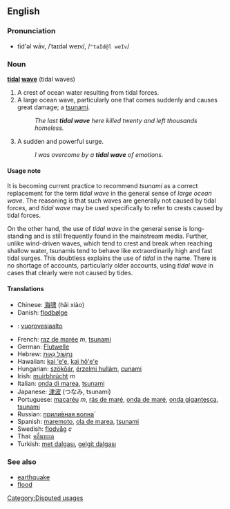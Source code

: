 {{quot|Tidal_wave}}

==English==

===Pronunciation===
*tīd'əl wāv, /ˈtaɪdəl weɪv/, /<tt>"taId@l weIv</tt>/

===Noun===
'''[[tidal]] [[wave]]''' (tidal waves)

# A crest of ocean water resulting from tidal forces.
# A large ocean wave, particularly one that comes suddenly and causes great damage; a [[tsunami]]. <!-- Don't need to redefine tsunami here -->
#: ''The last '''tidal wave''' here killed twenty and left thousands homeless.''
# A sudden and powerful surge.
#: ''I was overcome by a '''tidal wave''' of emotions.''

====Usage note====
It is becoming current practice to recommend ''tsunami'' as a correct replacement for the term ''tidal wave'' in the general sense of ''large ocean wave''.  The reasoning is that such waves are generally not caused by tidal forces, and ''tidal wave'' may be used specifically to refer to crests caused by tidal forces.

On the other hand, the use of ''tidal wave'' in the general sense is long-standing and is still frequently found in the mainstream media.  Further, unlike wind-driven waves, which tend to crest and break when reaching shallow water, tsunamis tend to behave like extraordinarily high and fast tidal surges.  This doubtless explains the use of ''tidal'' in the name.  There is no shortage of accounts, particularly older accounts, using ''tidal wave'' in cases that clearly were not caused by tides.

====Translations====
*Chinese: [[海啸]] (hǎi xiào)
*Danish: [[flodbølge]]
*{{fi}}: [[vuorovesiaalto]]
*French: [[raz de marée]] ''m'', [[tsunami]]
*German: [[Flutwelle]]
*Hebrew: [[נחשול גאות|נַחְשׁוֹל גֵאוּת]]
*Hawaiian: [[kai ʻeʻe]], [[kai hōʻeʻe]]
*Hungarian: [[szökőár]], [[érzelmi hullám]], [[cunami]]
*Irish: [[muirbhrúcht]] ''m''
*Italian: [[onda di marea]], [[tsunami]]
*Japanese: [[津波]] (つなみ, tsunami)
*Portuguese: [[macaréu]] ''m'', [[rás de maré]], [[onda de maré]], [[onda gigantesca]], [[tsunami]]
*Russian: [[приливная волна|прили́вная волна́]]
*Spanish: [[maremoto]], [[ola de marea]], [[tsunami]]
*Swedish: [[flodvåg]] ''c''
*Thai: [[คลื่นทะเล]]
*Turkish: [[met dalgası]], [[gelgit dalgası]]

===See also===
*[[earthquake]]
*[[flood]]

[[Category:Disputed usages]]